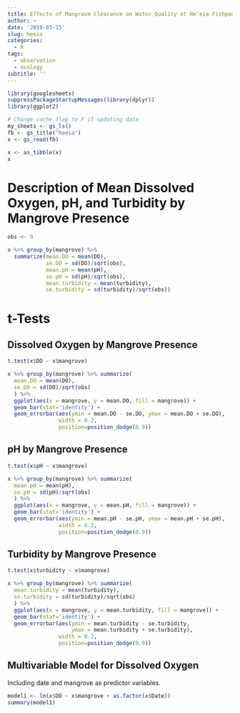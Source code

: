 ```yaml
---
title: Effects of Mangrove Clearance on Water Quality at He'eia Fishpond
author: ~
date: '2019-03-15'
slug: heeia
categories: 
  - R
tags: 
  - observation
  - ecology
subtitle: ''
---
```


```r
library(googlesheets)
suppressPackageStartupMessages(library(dplyr))
library(ggplot2)
```

```r
# Change cache flag to F if updating data
my_sheets <- gs_ls()
fb <- gs_title("heeia")
x <- gs_read(fb)
```

```r
x <- as_tibble(x)
x
```

# Description of Mean Dissolved Oxygen, pH, and Turbidity by Mangrove Presence
```r
obs <- 9

x %>% group_by(mangrove) %>% 
  summarize(mean.DO = mean(DO),
            se.DO = sd(DO)/sqrt(obs),
            mean.pH = mean(pH),
            se.pH = sd(pH)/sqrt(obs),
            mean.turbidity = mean(turbidity),
            se.turbidity = sd(turbidity)/sqrt(obs))
```

# t-Tests
## Dissolved Oxygen by Mangrove Presence
```r
t.test(x$DO ~ x$mangrove)
```

```r
x %>% group_by(mangrove) %>% summarize(
  mean.DO = mean(DO), 
  se.DO = sd(DO)/sqrt(obs)
  ) %>%   
  ggplot(aes(x = mangrove, y = mean.DO, fill = mangrove)) + 
  geom_bar(stat='identity') +
  geom_errorbar(aes(ymin = mean.DO - se.DO, ymax = mean.DO + se.DO),
                width = 0.2,
                position=position_dodge(0.9))

```

## pH by Mangrove Presence
```r
t.test(x$pH ~ x$mangrove)
```

```r
x %>% group_by(mangrove) %>% summarize(
  mean.pH = mean(pH), 
  se.pH = sd(pH)/sqrt(obs)
  ) %>%   
  ggplot(aes(x = mangrove, y = mean.pH, fill = mangrove)) + 
  geom_bar(stat='identity') +
  geom_errorbar(aes(ymin = mean.pH - se.pH, ymax = mean.pH + se.pH),
                width = 0.2,
                position=position_dodge(0.9))
```

## Turbidity by Mangrove Presence
```r
t.test(x$turbidity ~ x$mangrove)
```

```r
x %>% group_by(mangrove) %>% summarize(
  mean.turbidity = mean(turbidity), 
  se.turbidity = sd(turbidity)/sqrt(obs)
  ) %>%   
  ggplot(aes(x = mangrove, y = mean.turbidity, fill = mangrove)) + 
  geom_bar(stat='identity') +
  geom_errorbar(aes(ymin = mean.turbidity - se.turbidity, 
                    ymax = mean.turbidity + se.turbidity),
                width = 0.2,
                position=position_dodge(0.9))
```

## Multivariable Model for Dissolved Oxygen
Including date and mangrove as predictor variables.
```r
model1 <- lm(x$DO ~ x$mangrove + as.factor(x$Date))
summary(model1)
```

